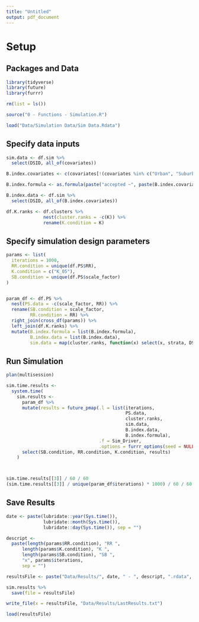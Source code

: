 ```yaml
---
title: "Untitled"
output: pdf_document
---
```


# Setup

## Packages and Data

```r
library(tidyverse)
library(future)
library(furrr)

rm(list = ls())

source("0 - Functions - Simulation.R")

load("Data/Simulation Data/Sim Data.Rdata")

```


## Specify data inputs

```r

sim.data <- df.sim %>% 
  select(DSID, all_of(covariates))

B.index.covariates <- c(covariates[!(covariates %in% c("Urban", "Suburban", "ToRu"))], "urbanicity")

B.index.formula <- as.formula(paste("accepted ~", paste(B.index.covariates, collapse = " + ")))

B.index.data <- df.sim %>%
  select(DSID, all_of(B.index.covariates))

df.K.ranks <- df.clusters %>%
              nest(cluster.ranks = -c(K)) %>%
              rename(K.condition = K)
```


## Specify simulation design parameters

```r
params <- list(
  iterations = 1000,
  RR.condition = unique(df.PS$RR),
  K.condition = c("K_05"),
  SB.condition = unique(df.PS$scale_factor)
)


param_df <- df.PS %>%
  nest(PS.data = -c(scale_factor, RR)) %>%
  rename(SB.condition = scale_factor,
         RR.condition = RR) %>%
  right_join(cross_df(params)) %>%
  left_join(df.K.ranks) %>%
  mutate(B.index.formula = list(B.index.formula),
         B.index.data = list(B.index.data),
         sim.data = map(cluster.ranks, function(x) select(x, strata, DSID) %>% left_join(sim.data)))


```

## Run Simulation

```r
plan(multisession)

sim.time.results <- 
  system.time(
    sim.results <- 
      param_df %>%
      mutate(results = future_pmap(.l = list(iterations, 
                                             PS.data, 
                                             cluster.ranks, 
                                             sim.data, 
                                             B.index.data, 
                                             B.index.formula),
                                   .f = Sim_Driver,
                                   .options = furrr_options(seed = NULL))) %>%
      select(SB.condition, RR.condition, K.condition, results)
    )




```

```r
sim.time.results[[3]] / 60 / 60
(sim.time.results[[3]] / unique(param_df$iterations) * 1000) / 60 / 60


```

## Save Results

```r



date <- paste(lubridate::year(Sys.time()), 
              lubridate::month(Sys.time()), 
              lubridate::day(Sys.time()), sep = "")

descript <- 
  paste(length(params$RR.condition), "RR ",
      length(params$K.condition), "K ",
      length(params$SB.condition), "SB ",
      "x", params$iterations,
      sep = "")

resultsFile <- paste("Data/Results/", date, " - ", descript, ".rdata", sep = "")

sim.results %>%
  save(file = resultsFile)

write_file(x = resultsFile, "Data/Results/LastResults.txt")

load(resultsFile)


```

